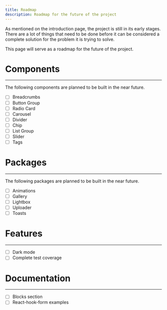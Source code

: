 ```yaml
---
title: Roadmap
description: Roadmap for the future of the project
---
```


As mentioned on the introduction page, the project is still in its early stages. There are a lot of things that need to be done before it can be considered a complete solution for the problem it is trying to solve.

This page will serve as a roadmap for the future of the project.

# Components
---
The following components are planned to be built in the near future.

* [ ] Breadcrumbs
* [ ] Button Group
* [ ] Radio Card
* [ ] Carousel
* [ ] Divider
* [ ] Chip
* [ ] List Group
* [ ] Slider
* [ ] Tags

# Packages
---
The following packages are planned to be built in the near future.

* [ ] Animations
* [ ] Gallery
* [ ] Lightbox
* [ ] Uploader
* [ ] Toasts

# Features
---
* [ ] Dark mode
* [ ] Complete test coverage

# Documentation
---
* [ ] Blocks section
* [ ] React-hook-form examples
